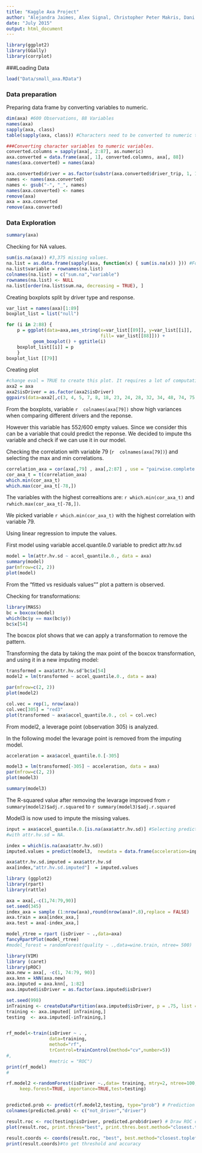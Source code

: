 ```yaml
---
title: "Kaggle Axa Project"
author: "Alejandra Jaimes, Alex Signal, Christopher Peter Makris, Dani Ismail"
date: "July 2015"
output: html_document
---
```




```r
library(ggplot2)
library(GGally)
library(corrplot)
```


###Loading Data
```r
load("Data/small_axa.RData")
```

### Data preparation
Preparing data frame by converting variables to numeric. 
```r
dim(axa) #600 Observations, 88 Variables
names(axa)
sapply(axa, class)
table(sapply(axa, class)) #Characters need to be converted to numeric type.

###Converting character variables to numeric variables.
converted.columns = sapply(axa[, 2:87], as.numeric)
axa.converted = data.frame(axa[, 1], converted.columns, axa[, 88])
names(axa.converted) = names(axa) 

axa.converted$driver = as.factor(substr(axa.converted$driver_trip, 1, 1))
names <- names(axa.converted)
names <- gsub("-", "_", names)
names(axa.converted) <- names
remove(axa)
axa = axa.converted
remove(axa.converted)
```

### Data Exploration

```r
summary(axa)
```


Checking for NA values. 
```r
sum(is.na(axa)) #3,375 missing values.
na.list = as.data.frame(sapply(axa, function(x) { sum(is.na(x)) })) #Focused in certain variables.
na.list$variable = rownames(na.list)
colnames(na.list) = c("sum.na","variable")
rownames(na.list) <- NULL
na.list[order(na.list$sum.na, decreasing = TRUE), ]
```


Creating boxplots split by driver type and response.
```r

var_list = names(axa)[1:89]
boxplot_list = list("null")

for (i in 2:88) {
    p = ggplot(data=axa,aes_string(x=var_list[[89]], y=var_list[[i]],
                                   fill= var_list[[88]])) + 
          geom_boxplot() + ggtitle(i)                   
    boxplot_list[[i]] = p
    }
boxplot_list [[79]]
```


Creating plot
```r
#change eval = TRUE to create this plot. It requires a lot of computation.
axa2 = axa
axa2$isDriver = as.factor(axa2$isDriver)
ggpairs(data=axa2[,c(3, 4, 5, 7, 8, 18, 23, 24, 28, 32, 34, 48, 74, 75, 76, 77, 78, 79, 84, 85,88)], color ="isDriver" )
```


From the boxplots, variable `r  colnames(axa[79])` show high variances when comparing different drivers and the reponse. 

However this variable has 552/600 empty values. Since we consider this can be a variable that could predict the reponse. We decided to impute ths variable and check if we can use it in our model. 

Checking the correlation with variable 79 (`r  colnames(axa[79])`) and selecting the max and min correlations. 
```r
correlation_axa = cor(axa[,79] , axa[,2:87] , use = "pairwise.complete.obs")
cor_axa_t = t(correlation_axa)
which.min(cor_axa_t)
which.max(cor_axa_t[-78,])

```
The variables with the highest correaltions are: `r which.min(cor_axa_t)` and `rwhich.max(cor_axa_t[-78,])`. 

We picked variable `r which.min(cor_axa_t)` with the highest correlation with variable 79.

Using linear regression to impute the values. 

First model using variable accel.quantile.0 variable to predict attr.hv.sd 
```r
model = lm(attr.hv.sd ~ accel_quantile.0., data = axa)
summary(model)
par(mfrow=c(2, 2))
plot(model)
```
From the "fitted vs residuals values"" plot a pattern is observed. 

Checking for transformations:

```r
library(MASS)
bc = boxcox(model)
which(bc$y == max(bc$y))
bc$x[54]
```
The boxcox plot shows that we can apply a transformation to remove the pattern. 

Transforming the data by taking the max point of the boxcox transformation, and using it in a new imputing model:

```r
transformed = axa$attr.hv.sd^bc$x[54]
model2 = lm(transformed ~ accel_quantile.0., data = axa)

par(mfrow=c(2, 2))
plot(model2)

col.vec = rep(1, nrow(axa))
col.vec[305] = "red3"
plot(transformed ~ axa$accel_quantile.0., col = col.vec)

```
From model2, a leverage point (observation 305) is analyzed.

In the following model the levarage point is removed from the imputing model.
```r
acceleration = axa$accel_quantile.0.[-305]

model3 = lm(transformed[-305] ~ acceleration, data = axa)
par(mfrow=c(2, 2))
plot(model3)

summary(model3)
```
The R-squared value after removing the levarage improved from `r summary(model2)$adj.r.squared` to `r summary(model3)$adj.r.squared`

Model3 is now used to impute the missing values.

```r
input = axa$accel_quantile.0.[is.na(axa$attr.hv.sd)] #Selecting predictor values 
#with attr.hv.sd = NA. 

index = which(is.na(axa$attr.hv.sd)) 
imputed.values = predict(model3,  newdata = data.frame(acceleration=input))

axa$attr.hv.sd.imputed = axa$attr.hv.sd
axa[index,"attr.hv.sd.imputed"]  = imputed.values
```

```r
library (ggplot2)
library(rpart)
library(rattle)

axa = axa[,-c(1,74:79,90)]
set.seed(345)
index_axa = sample (1:nrow(axa),round(nrow(axa)*.8),replace = FALSE)
axa.train = axa[index_axa,]
axa.test = axa[-index_axa,]

model_rtree = rpart (isDriver ~ .,data=axa)
fancyRpartPlot(model_rtree)
#model_forest = randomForest(quality ~ .,data=wine.train, ntree= 500)

```


```r
library(VIM)
library (caret)
library(pROC)
axa.new = axa[, -c(1, 74:79, 90)]
axa.knn = kNN(axa.new)
axa.imputed = axa.knn[, 1:82]
axa.imputed$isDriver = as.factor(axa.imputed$isDriver)

set.seed(998)
inTraining <- createDataPartition(axa.imputed$isDriver, p = .75, list = FALSE)
training <- axa.imputed[ inTraining,]
testing  <- axa.imputed[-inTraining,]


rf_model<-train(isDriver ~ . ,
                data=training,
                method="rf",
                trControl=trainControl(method="cv",number=5))
#,
                #metric = "ROC")
print(rf_model)
#

rf.model2 <-randomForest(isDriver ~.,data= training, mtry=2, ntree=100, 
     keep.forest=TRUE, importance=TRUE,test=testing)


predicted.prob <- predict(rf.model2,testing, type="prob") # Prediction
colnames(predicted.prob) <- c("not_driver","driver")

result.roc <- roc(testing$isDriver, predicted.prob$driver) # Draw ROC curve.
plot(result.roc, print.thres="best", print.thres.best.method="closest.topleft")

result.coords <- coords(result.roc, "best", best.method="closest.topleft", ret=c("threshold", "accuracy"))
print(result.coords)#to get threshold and accuracy

```








